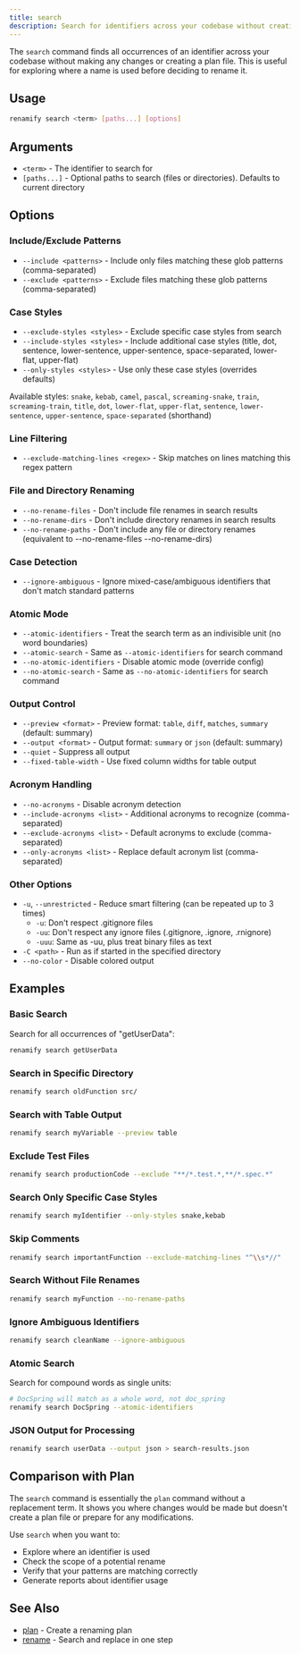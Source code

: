 ```yaml
---
title: search
description: Search for identifiers across your codebase without creating a plan
---
```


The `search` command finds all occurrences of an identifier across your codebase
without making any changes or creating a plan file. This is useful for exploring
where a name is used before deciding to rename it.

## Usage

```bash
renamify search <term> [paths...] [options]
```

## Arguments

- `<term>` - The identifier to search for
- `[paths...]` - Optional paths to search (files or directories). Defaults to
  current directory

## Options

### Include/Exclude Patterns

- `--include <patterns>` - Include only files matching these glob patterns
  (comma-separated)
- `--exclude <patterns>` - Exclude files matching these glob patterns
  (comma-separated)

### Case Styles

- `--exclude-styles <styles>` - Exclude specific case styles from search
- `--include-styles <styles>` - Include additional case styles (title, dot, sentence, lower-sentence, upper-sentence, space-separated, lower-flat, upper-flat)
- `--only-styles <styles>` - Use only these case styles (overrides defaults)

Available styles: `snake`, `kebab`, `camel`, `pascal`, `screaming-snake`,
`train`, `screaming-train`, `title`, `dot`, `lower-flat`, `upper-flat`,
`sentence`, `lower-sentence`, `upper-sentence`, `space-separated` (shorthand)

### Line Filtering

- `--exclude-matching-lines <regex>` - Skip matches on lines matching this regex
  pattern

### File and Directory Renaming

- `--no-rename-files` - Don't include file renames in search results
- `--no-rename-dirs` - Don't include directory renames in search results
- `--no-rename-paths` - Don't include any file or directory renames (equivalent
  to --no-rename-files --no-rename-dirs)

### Case Detection

- `--ignore-ambiguous` - Ignore mixed-case/ambiguous identifiers that don't
  match standard patterns

### Atomic Mode

- `--atomic-identifiers` - Treat the search term as an indivisible unit (no word boundaries)
- `--atomic-search` - Same as `--atomic-identifiers` for search command
- `--no-atomic-identifiers` - Disable atomic mode (override config)
- `--no-atomic-search` - Same as `--no-atomic-identifiers` for search command

### Output Control

- `--preview <format>` - Preview format: `table`, `diff`, `matches`, `summary`
  (default: summary)
- `--output <format>` - Output format: `summary` or `json` (default: summary)
- `--quiet` - Suppress all output
- `--fixed-table-width` - Use fixed column widths for table output

### Acronym Handling

- `--no-acronyms` - Disable acronym detection
- `--include-acronyms <list>` - Additional acronyms to recognize
  (comma-separated)
- `--exclude-acronyms <list>` - Default acronyms to exclude (comma-separated)
- `--only-acronyms <list>` - Replace default acronym list (comma-separated)

### Other Options

- `-u`, `--unrestricted` - Reduce smart filtering (can be repeated up to 3
  times)
  - `-u`: Don't respect .gitignore files
  - `-uu`: Don't respect any ignore files (.gitignore, .ignore, .rnignore)
  - `-uuu`: Same as -uu, plus treat binary files as text
- `-C <path>` - Run as if started in the specified directory
- `--no-color` - Disable colored output

## Examples

### Basic Search

Search for all occurrences of "getUserData":

```bash
renamify search getUserData
```

### Search in Specific Directory

```bash
renamify search oldFunction src/
```

### Search with Table Output

```bash
renamify search myVariable --preview table
```

### Exclude Test Files

```bash
renamify search productionCode --exclude "**/*.test.*,**/*.spec.*"
```

### Search Only Specific Case Styles

```bash
renamify search myIdentifier --only-styles snake,kebab
```

### Skip Comments

```bash
renamify search importantFunction --exclude-matching-lines "^\\s*//"
```

### Search Without File Renames

```bash
renamify search myFunction --no-rename-paths
```

### Ignore Ambiguous Identifiers

```bash
renamify search cleanName --ignore-ambiguous
```

### Atomic Search

Search for compound words as single units:

```bash
# DocSpring will match as a whole word, not doc_spring
renamify search DocSpring --atomic-identifiers
```

### JSON Output for Processing

```bash
renamify search userData --output json > search-results.json
```

## Comparison with Plan

The `search` command is essentially the `plan` command without a replacement
term. It shows you where changes would be made but doesn't create a plan file or
prepare for any modifications.

Use `search` when you want to:

- Explore where an identifier is used
- Check the scope of a potential rename
- Verify that your patterns are matching correctly
- Generate reports about identifier usage

## See Also

- [plan](/renamify/commands/plan/) - Create a renaming plan
- [rename](/renamify/commands/rename/) - Search and replace in one step

